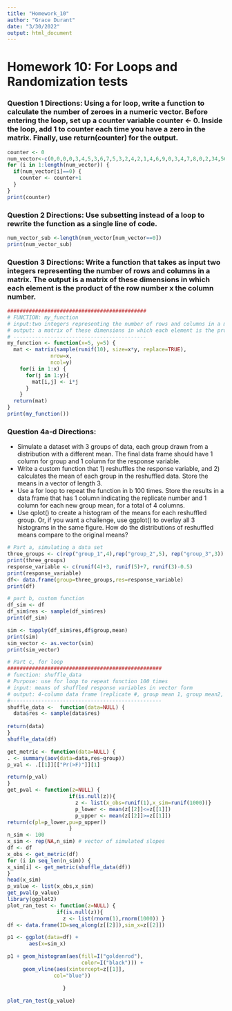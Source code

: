```yaml
---
title: "Homework_10"
author: "Grace Durant"
date: "3/30/2022"
output: html_document
---
```


# Homework 10: For Loops and Randomization tests 
### Question 1 Directions: Using a for loop, write a function to calculate the number of zeroes in a numeric vector. Before entering the loop, set up a counter variable counter <- 0. Inside the loop, add 1 to counter each time you have a zero in the matrix. Finally, use return(counter) for the output.

```r
counter <- 0
num_vector<-c(0,0,0,0,3,4,5,3,6,7,5,3,2,4,2,1,4,6,9,0,3,4,7,8,0,2,34,56,6,9,0,2,3,56,7,8,9,0,2,2,4,4,6,7,9,9,0,0,8,7,5)
for (i in 1:length(num_vector)) {
  if(num_vector[i]==0) {
    counter <- counter+1
  }
}
print(counter)
```

### Question 2 Directions: Use subsetting instead of a loop to rewrite the function as a single line of code.

```r
num_vector_sub <-length(num_vector[num_vector==0])
print(num_vector_sub)
```

### Question 3 Directions: Write a function that takes as input two integers representing the number of rows and columns in a matrix. The output is a matrix of these dimensions in which each element is the product of the row number x the column number.

```r
#############################################
# FUNCTION: my_function
# input:two integers representing the number of rows and columns in a matrix
# output: a matrix of these dimensions in which each element is the product of the row number x the column number
# -------------------------------------------
my_function <- function(x=5, y=5) {
  mat <- matrix(sample(runif(10), size=x*y, replace=TRUE),
              nrow=x,
              ncol=y)
    for(i in 1:x) {
      for(j in 1:y){
        mat[i,j] <- i*j
      }
    } 
  return(mat)
}  
print(my_function())
```

### Question 4a-d Directions: 
* Simulate a dataset with 3 groups of data, each group drawn from a distribution with a different mean. The final data frame should have 1 column for group and 1 column for the response variable.
* Write a custom function that 1) reshuffles the response variable, and 2) calculates the mean of each group in the reshuffled data. Store the means in a vector of length 3.
* Use a for loop to repeat the function in b 100 times. Store the results in a data frame that has 1 column indicating the replicate number and 1 column for each new group mean, for a total of 4 columns.
* Use qplot() to create a histogram of the means for each reshuffled group. Or, if you want a challenge, use ggplot() to overlay all 3 histograms in the same figure. How do the distributions of reshuffled means compare to the original means?

```r
# Part a, simulating a data set 
three_groups <- c(rep("group_1",4),rep("group_2",5), rep("group_3",3))
print(three_groups)
response_variable <- c(runif(4)+3, runif(5)+7, runif(3)-0.5)
print(response_variable)
df<- data.frame(group=three_groups,res=response_variable)
print(df)

# part b, custom function
df_sim <- df
df_sim$res <- sample(df_sim$res)
print(df_sim)

sim <- tapply(df_sim$res,df$group,mean)
print(sim)
sim_vector <- as.vector(sim)
print(sim_vector)

# Part c, for loop
##################################################
# function: shuffle_data
# Purpose: use for loop to repeat function 100 times
# input: means of shuffled response variables in vector form
# output: 4-column data frame (replicate #, group mean 1, group mean2, group mean 3)
#------------------------------------------------- 
shuffle_data <-  function(data=NULL) {
  data$res <- sample(data$res)
                 
return(data)
}
shuffle_data(df) 

get_metric <- function(data=NULL) {
. <- summary(aov(data=data,res~group))
p_val <- .[[1]][["Pr(>F)"]][1]

return(p_val)
}
get_pval <- function(z=NULL) {
                    if(is.null(z)){
                      z <- list(x_obs=runif(1),x_sim=runif(1000))}
                      p_lower <- mean(z[[2]]<=z[[1]])
                      p_upper <- mean(z[[2]]>=z[[1]])
return(c(pl=p_lower,pu=p_upper))
                    }          
n_sim <- 100
x_sim <- rep(NA,n_sim) # vector of simulated slopes
df <- df
x_obs <- get_metric(df)
for (i in seq_len(n_sim)) {
x_sim[i] <- get_metric(shuffle_data(df))
}
head(x_sim)
p_value <- list(x_obs,x_sim)
get_pval(p_value)
library(ggplot2)
plot_ran_test <- function(z=NULL) {
                if(is.null(z)){
                  z <- list(rnorm(1),rnorm(1000)) }
df <- data.frame(ID=seq_along(z[[2]]),sim_x=z[[2]])

p1 <- ggplot(data=df) + 
       aes(x=sim_x)

p1 + geom_histogram(aes(fill=I("goldenrod"),
                        color=I("black"))) +
     geom_vline(aes(xintercept=z[[1]],
               col="blue")) 

                  }

plot_ran_test(p_value)


```
